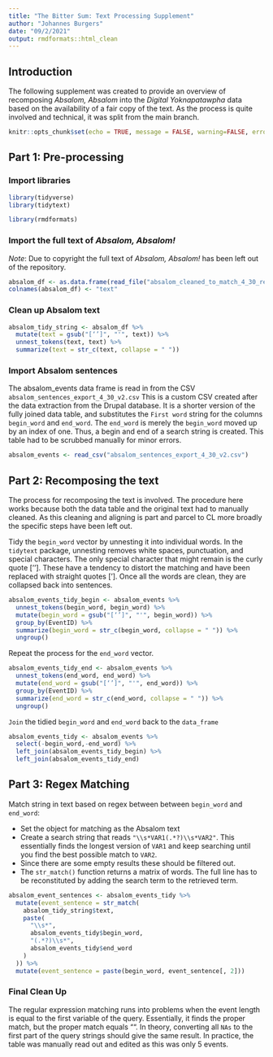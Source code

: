 ```yaml
---
title: "The Bitter Sum: Text Processing Supplement"
author: "Johannes Burgers"
date: "09/2/2021"
output: rmdformats::html_clean
---
```



## Introduction

The following supplement was created to provide an overview of recomposing *Absalom, Absalom* into the *Digital Yoknapatawpha* data based on the availability of a fair copy of the text. As the process is quite involved and technical, it was split from the main branch.


```r
knitr::opts_chunk$set(echo = TRUE, message = FALSE, warning=FALSE, error=FALSE)
```

## Part 1: Pre-processing

### Import libraries
```r
library(tidyverse)
library(tidytext)
```

```r
library(rmdformats)
```

### Import the full text of *Absalom, Absalom!*

*Note*: Due to copyright the full text of *Absalom, Absalom!* has been left out of the repository. 

```r

absalom_df <- as.data.frame(read_file("absalom_cleaned_to_match_4_30_rev4.txt"))
colnames(absalom_df) <- "text" 
```


### Clean up Absalom text

```r
absalom_tidy_string <- absalom_df %>%
  mutate(text = gsub("[‘’]", "'", text)) %>%
  unnest_tokens(text, text) %>%
  summarize(text = str_c(text, collapse = " "))
```

### Import Absalom sentences

The absalom_events data frame is read in from the CSV `absalom_sentences_export_4_30_v2.csv` This is a custom CSV created after the data extraction from the Drupal database. It is a shorter version of the fully joined data table, and substitutes the `First word` string for the columns `begin_word` and `end_word`. The `end_word` is merely the `begin_word` moved up by an index of one. Thus, a begin and end of a search string is created. This table had to be scrubbed manually for minor errors.

```r
absalom_events <- read_csv("absalom_sentences_export_4_30_v2.csv")
```

## Part 2: Recomposing the text

The process for recomposing the text is involved. The procedure here works because both the data table and the original text had to manually cleaned. As this cleaning and aligning is part and parcel to CL more broadly the specific steps have been left out.

Tidy the `begin_word` vector by unnesting it into individual words. In the `tidytext` package, unnesting removes white spaces, punctuation, and special characters. The only special character that might remain is the curly quote [‘’]. These have a tendency to distort the matching and have been replaced with straight quotes [']. Once all the words are clean, they are collapsed back into sentences.


```r

absalom_events_tidy_begin <- absalom_events %>%
  unnest_tokens(begin_word, begin_word) %>%
  mutate(begin_word = gsub("[‘’]", "'", begin_word)) %>%
  group_by(EventID) %>%
  summarize(begin_word = str_c(begin_word, collapse = " ")) %>%
  ungroup()

```

Repeat the process for the `end_word` vector.

```r
absalom_events_tidy_end <- absalom_events %>%
  unnest_tokens(end_word, end_word) %>%
  mutate(end_word = gsub("[‘’]", "'", end_word)) %>%
  group_by(EventID) %>%
  summarize(end_word = str_c(end_word, collapse = " ")) %>%
  ungroup()
```

`Join` the tidied `begin_word` and `end_word` back to the `data_frame`

```r
absalom_events_tidy <- absalom_events %>%
  select(-begin_word,-end_word) %>%
  left_join(absalom_events_tidy_begin) %>%
  left_join(absalom_events_tidy_end)
```

## Part 3: Regex Matching

Match string in text based on regex between between `begin_word` and `end_word`:

- Set the object for matching as the Absalom text
- Create a search string that reads `"\\s*VAR1(.*?)\\s*VAR2"`. This essentially finds the longest version of `VAR1` and keep searching until you find the best possible match to `VAR2`.
- Since there are some empty results these should be filtered out.
- The `str_match()` function returns a matrix of words. The full line has to be reconstituted by adding the search term to the retrieved term.


```r
absalom_event_sentences <- absalom_events_tidy %>%
  mutate(event_sentence = str_match(
    absalom_tidy_string$text,
    paste(
      "\\s*",
      absalom_events_tidy$begin_word,
      "(.*?)\\s*",
      absalom_events_tidy$end_word
    )
  )) %>%
  mutate(event_sentence = paste(begin_word, event_sentence[, 2]))
```

### Final Clean Up

The regular expression matching runs into problems when the event length is equal to the first variable of the query. Essentially, it finds the proper match, but the proper match equals "". In theory, converting all `NAs` to the first part of the query strings should give the same result. In practice, the table was manually read out and edited as this was only 5 events. 
